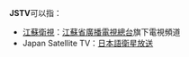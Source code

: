 '''JSTV'''可以指：
*[[江蘇衛視|江蘇衛視]]：[[江蘇省廣播電視總台|江蘇省廣播電視總台]]旗下電視頻道
*Japan Satellite TV：[[日本語衛星放送|日本語衛星放送]]

{{disambig|Cat=四字拉丁字母缩写消歧义|J}}